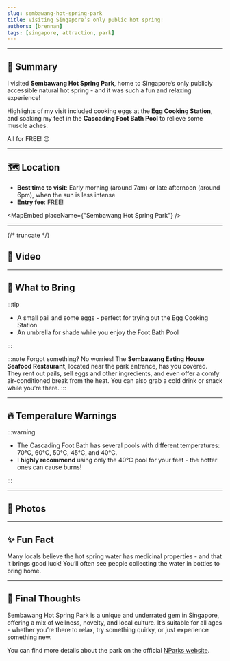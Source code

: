 ```yaml
---
slug: sembawang-hot-spring-park
title: Visiting Singapore’s only public hot spring!
authors: [brennan]
tags: [singapore, attraction, park]
---
```



---

## 📝 **Summary**

I visited **Sembawang Hot Spring Park**, home to Singapore’s only publicly accessible natural hot spring - and it was such a fun and relaxing experience!

Highlights of my visit included cooking eggs at the **Egg Cooking Station**, and soaking my feet in the **Cascading Foot Bath Pool** to relieve some muscle aches.

All for FREE! 😍

---

## 🗺️ Location

- **Best time to visit**: Early morning (around 7am) or late afternoon (around 6pm), when the sun is less intense
- **Entry fee**: FREE!

<MapEmbed placeName={"Sembawang Hot Spring Park"} />

---

{/* truncate */}

## 🎥 Video

<YouTubeEmbed videoId="JbwXd-VmymA" />

---

## 🧳 What to Bring

:::tip

- A small pail and some eggs - perfect for trying out the Egg Cooking Station
- An umbrella for shade while you enjoy the Foot Bath Pool

:::

:::note
Forgot something? No worries! The **Sembawang Eating House Seafood Restaurant**, located near the park entrance, has you covered. They rent out pails, sell eggs and other ingredients, and even offer a comfy air-conditioned break from the heat. You can also grab a cold drink or snack while you’re there.
:::

---

## 🔥 Temperature Warnings

:::warning

- The Cascading Foot Bath has several pools with different temperatures: 70°C, 60°C, 50°C, 45°C, and 40°C.
- I **highly recommend** using only the 40°C pool for your feet - the hotter ones can cause burns!

:::

---

## 📸 Photos

<TitledImage
  src="https://www.nparks.gov.sg/images/default-source/parks-img/sembawang-hot-spring-park/sembawang-hot-spring-park-cascading-pool.jpg"
  title="Cascading Foot Bath Pool"
  alt="Cascading Foot Bath Pool"
/>

<TitledImage
  src="https://www.nparks.gov.sg/images/default-source/parks-img/sembawang-hot-spring-park/sembawang-hot-spring-park-egg-cooking-station.jpg"
  title="Egg Cooking Station"
  alt="Egg Cooking Station"
/>

---

## ✨ Fun Fact

Many locals believe the hot spring water has medicinal properties - and that it brings good luck! You’ll often see people collecting the water in bottles to bring home.

---

## 💬 Final Thoughts

Sembawang Hot Spring Park is a unique and underrated gem in Singapore, offering a mix of wellness, novelty, and local culture. It’s suitable for all ages - whether you’re there to relax, try something quirky, or just experience something new.

You can find more details about the park on the official [NParks website](https://www.nparks.gov.sg/visit/parks/park-detail/sembawang-hot-spring-park/).

